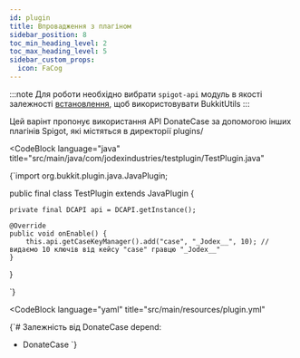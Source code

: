 ```yaml
---
id: plugin
title: Впровадження з плагіном
sidebar_position: 8
toc_min_heading_level: 2
toc_max_heading_level: 5
sidebar_custom_props:
  icon: FaCog
---
```



:::note
Для роботи необхідно вибрати `spigot-api` модуль в якості залежності [встановлення](../install.mdx), щоб використовувати BukkitUtils
:::

Цей варінт пропонує використання API DonateCase за допомогою інших плагінів Spigot, які містяться в директорії plugins/

<CodeBlock
        language="java"
        title="src/main/java/com/jodexindustries/testplugin/TestPlugin.java"
>
{`import org.bukkit.plugin.java.JavaPlugin;

public final class TestPlugin extends JavaPlugin {

    private final DCAPI api = DCAPI.getInstance();

    @Override
    public void onEnable() {
        this.api.getCaseKeyManager().add("case", "_Jodex__", 10); // видаємо 10 ключів від кейсу "case" гравцю "_Jodex__"
    }
}

`}
</CodeBlock>

<CodeBlock
        language="yaml"
        title="src/main/resources/plugin.yml"
>
{`# Залежність від DonateCase
depend:
  - DonateCase
`}

</CodeBlock>
